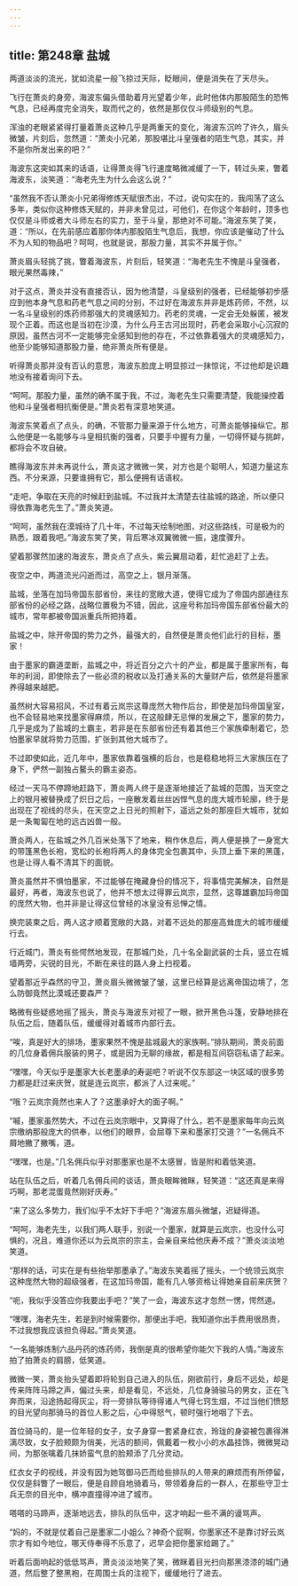 ```yaml
---
---
---
```

title: 第248章 盐城
---



两道淡淡的流光，犹如流星一般飞掠过天际，眨眼间，便是消失在了天尽头。

飞行在萧炎的身旁，海波东偏头借助着月光望着少年，此时他体内那股陌生的恐怖气息，已经再度完全消失，取而代之的，依然是那仅仅斗师级别的气息。

浑浊的老眼紧紧得打量着萧炎这种几乎是两重天的变化，海波东沉吟了许久，眉头微皱，片刻后，忽然道：“萧炎小兄弟，那股堪比斗皇强者的陌生气息，其实，并不是你所发出来的吧？”

海波东这突如其来的话语，让得萧炎得飞行速度略微减缓了一下，转过头来，瞥着海波东，淡笑道：“海老先生为什么会这么说？”

“虽然我不否认萧炎小兄弟得修炼天赋很杰出，不过，说句实在的，我闯荡了这么多年，类似你这种修炼天赋的，并非未曾见过，可他们，在你这个年龄时，顶多也仅仅是斗师或者大斗师左右的实力，至于斗皇，那绝对不可能。”海波东笑了笑，道：“所以，在先前感应着那你体内那股陌生气息后，我想，你应该是催动了什么不为人知的物品吧？呵呵，也就是说，那股力量，其实不并属于你。”

萧炎眉头轻挑了挑，瞥着海波东，片刻后，轻笑道：“海老先生不愧是斗皇强者，眼光果然毒辣，”

对于这点，萧炎并没有直接否认，因为他清楚，斗皇级别的强者，已经能够初步感应到他本身气息和药老气息之间的分别，不过好在海波东并非是炼药师，不然，以一名斗皇级别的炼药师那强大的灵魂感知力。药老的灵魂，一定会无处躲匿，被发现个正着。而这也是当初在沙漠，为什么丹王古河出现时，药老会采取小心沉寂的原因，虽然古河不一定能够完全感知到他的存在，不过依靠着强大的灵魂感知力，他至少能够知道那股力量，绝非萧炎所有便是。

听得萧炎那并没有否认的意思，海波东脸庞上明显掠过一抹惊诧，不过他却是识趣地没有接着询问下去。

“呵呵。那股力量，虽然的确不属于我，不过，海老先生只需要清楚，我能操控着他和斗皇强者相抗衡便是。”萧炎若有深意地笑道。

海波东笑着点了点头，的确，不管那力量来源于什么地方，可萧炎能够操纵它。那么他便是一名能够与斗皇相抗衡的强者，只要手中握有力量，一切得怀疑与挑衅，都将会不攻自破。

瞧得海波东并未再说什么，萧炎这才微微一笑，对方也是个聪明人，知道力量这东西。不分来源，只要谁拥有它，那么便拥有话语权。

“走吧，争取在天亮的时候赶到盐城。不过我并太清楚去往盐城的路途，所以便只得依靠海老先生了。”萧炎笑道。

“呵呵，虽然我在漠城待了几十年，不过每天绘制地图，对这些路线，可是极为的熟悉，跟着我吧。”海波东笑了笑，背后寒冰双翼微微一振，速度骤升。

望着那骤然加速的海波东，萧炎点了点头，紫云翼扇动着，赶忙追赶了上去。

夜空之中，两道流光闪逝而过，高空之上，银月渐落。

盐城，坐落在加玛帝国东部省份，来往的宽敞大道，使得它成为了帝国内部通往东部省份的必经之路，战略位置极为不错，因此，这座号称加玛帝国东部省份最大的城市，常年都被帝国派重兵所把持着。

盐城之中，除开帝国的势力之外，最强大的，自然便是萧炎他们此行的目标，墨家！

由于墨家的霸道垄断，盐城之中，将近百分之六十的产业，都是属于墨家所有，每年的利润，即使除去了一些必须的税收以及打通关系的大量财产后，依然是将墨家养得越来越肥。

虽然树大容易招风，不过有着云岚宗这尊庞然大物作后台，即使是加玛帝国皇室，也不会轻易地来找墨家得麻烦，所以，在这般肆无忌惮的发展之下，墨家的势力，几乎是成为了盐城的土霸主，若非是在东部省份还有着其他三个家族牵制着它，恐怕墨家早就将势力范围，扩张到其他大城市了。

不过即使如此，近几年中，墨家依靠着强横的后台，也是稳稳地将三大家族压在了身下，俨然一副独占鳌头的霸主姿态。

经过一天马不停蹄地赶路下，萧炎两人终于是逐渐地接近了盐城的范围，当天空之上的银月被替换成了炽日之后，一座散发着丝丝凶悍气息的庞大城市轮廓，终于是出现在了视线的尽头，在天空之上日光的照射下，遥远之处的那座巨大城市，犹如是一条匍匐在地的远古凶兽一般。

萧炎两人，在盐城之外几百米处落下了地来，稍作休息后，两人便是换了一身宽大的带篷黑色长袍，宽松的长袍将两人的身体完全包裹其中，头顶上垂下来的黑蓬，也是让得人看不清其下的面貌。

萧炎虽然并不惧怕墨家，不过能够在掩藏身份的情况下，将事情完美解决，自然是最好，再者，海波东也说了，他并不想太过得罪云岚宗，显然，这尊雄霸加玛帝国的庞然大物，也并非是让得这位曾经的冰皇没有忌惮之情。

换完装束之后，两人这才顺着宽敞的大路，对着不远处的那座高耸庞大的城市缓缓行去。

行近城门，萧炎有些愕然地发现，在那城门处，几十名全副武装的士兵，竖立在城墙两旁，尖锐的目光，不断在来往的路人身上扫视着。

望着那近乎森然的守卫，萧炎眉头微微皱了皱，这里已经算是远离帝国边境了，怎么防御竟然比漠城还要森严？

略微有些疑惑地摇了摇头，萧炎与海波东对视了一眼，掀开黑色斗篷，安静地排在队伍之后，随着队伍，缓缓得对着城市内部行去。

“唉，真是好大的排场，墨家果然不愧是盐城最大的家族啊。”排队期间，萧炎前面的几位身着佣兵服装的男子，或是因为无聊的缘故，都是相互间窃窃私语了起来。

“嘿嘿，今天似乎是墨家大长老墨承的寿诞吧？听说不仅东部这一块区域的很多势力都是赶过来庆贺，就是连云岚宗，都派了人过来呢。”

“哦？云岚宗竟然也来人了？这墨承好大的面子啊。”

“嘁，墨家虽然势大，不过在云岚宗眼中，又算得了什么，若不是墨家每年向云岚宗缴纳那般庞大的供奉，以他们的眼界，会屈尊下来和墨家打交道？”一名佣兵不屑地撇了撇嘴，道。

“嘿嘿，也是。”几名佣兵似乎对那墨家也是不太感冒，皆是附和着低笑道。

站在队伍之后，听着几名佣兵间的谈话，萧炎眼眸微眯，轻笑道：“这还真是来得巧啊，那老混蛋竟然刚好庆寿。”

“来了这么多势力，我们似乎不太好下手吧？”海波东眉头微皱，迟疑得道。

“呵呵，海老先生，以我们两人联手，别说一个墨家，就算是云岚宗，也没什么可惧的，况且，难道你还以为云岚宗的宗主，会亲自来给他庆寿不成？”萧炎淡淡地笑道。

“那样的话，可实在是有些抬举那墨承了。”海波东笑着摇了摇头，一个统领云岚宗这种庞然大物的超级强者，在这加玛帝国，能有几人够资格让得她亲自前来庆贺？

“呃，我似乎没答应你我要出手吧？”笑了一会，海波东这才忽然一愣，愕然道。

“嘿嘿，海老先生，若是到时候需要你，那便出手吧，我知道你出手费用很昂贵，不过我想我应该担负得起。”萧炎笑道。

“一名能够炼制六品丹药的炼药师，我倒是真的很希望你能欠下我的人情。”海波东拍了拍萧炎的肩膀，低笑道。

微微一笑，萧炎抬头望着即将轮到自己进入的队伍，刚欲前行，身后不远处，却是传来阵阵马蹄之声，偏过头来，却是看见，不远处，几位身骑骏马的男女，正在飞奔而来，沿途扬起得灰尘，将一旁排队等待得诸人气得七窍生烟，不过当他们愤怒的目光望向那骑马的首位人影之后，心中得怒气，顿时强行地咽了下去。

首位骑马的，是一位年轻的女子，女子身穿一套紧身红衣，玲珑的身姿被包裹得淋漓尽致，女子脸颊颇为俏美，光洁的额间，佩戴着一枚小小的水晶挂饰，微微晃动间，为那张噙着几抹娇蛮气息的脸颊添了几分灵动。

红衣女子的视线，并没有因为她驾御马匹而给些排队的人带来的麻烦而有所停留，仅仅是斜瞥了一眼后，便是自顾自地骑着马，带领着身后的一群人，在那些守卫士兵无奈的目光中，横冲直撞得冲进了城市。

嗒嗒的马蹄声，逐渐地远去，排队的队伍中，这才响起一些不满的谩骂声。

“妈的，不就是仗着自己是墨家二小姐么？神奇个屁啊，你墨家还不是靠讨好云岚宗才有如今地位，哪天侍奉得不乐意了，迟早会把你墨家给踢了。”

听着后面响起的低低骂声，萧炎淡淡地笑了笑，微眯着目光扫向那黑漆漆的城门通道，然后整了整黑袍，在周围士兵的注视下，缓缓地行了进去。